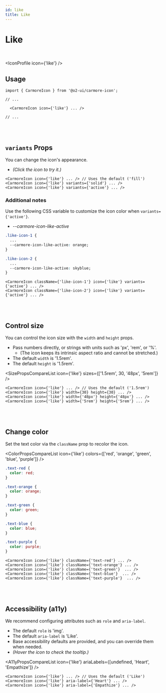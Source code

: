 ```yaml
---
id: like
title: Like
---
```





# Like

<br />

<IconProfile icon={'like'} />

## Usage

```tsx
import { CarmoreIcon } from '@o2-ui/carmore-icon';

// ...

  <CarmoreIcon icon={'like'} ... />

// ...
```

<br />
<br />

## `variants` Props

You can change the icon's appearance.

- _(Click the icon to try it.)_

<LikeIconPlayground />
<LikeIconVariantsList />

```tsx
<CarmoreIcon icon={'like'} ... /> // Uses the default ('fill')
<CarmoreIcon icon={'like'} variants={'solid'} ... />
<CarmoreIcon icon={'like'} variants={'active'} ... />
```

### Additional notes

Use the following CSS variable to customize the icon color when `variants={'active'}`.

- _--carmore-icon-like-active_

<ActiveLikeIconList />

```css
.like-icon-1 {
  ...
  --carmore-icon-like-active: orange;
}

.like-icon-2 {
  ...
  --carmore-icon-like-active: skyblue;
}
```

```tsx
<CarmoreIcon className={'like-icon-1'} icon={'like'} variants={'active'} ... />
<CarmoreIcon className={'like-icon-2'} icon={'like'} variants={'active'} ... />
```

<br />
<br />

## Control size

You can control the icon size with the `width` and `height` props.

- Pass numbers directly, or strings with units such as 'px', 'rem', or '%'.
  - (The icon keeps its intrinsic aspect ratio and cannot be stretched.)
- The default `width` is '1.5rem'.
- The default `height` is '1.5rem'.

<SizePropsCompareList icon={'like'} sizes={['1.5rem', 30, '48px', '5rem']} />

```tsx
<CarmoreIcon icon={'like'} ... /> // Uses the default ('1.5rem')
<CarmoreIcon icon={'like'} width={30} height={30} ... />
<CarmoreIcon icon={'like'} width={'48px'} height={'48px'} ... />
<CarmoreIcon icon={'like'} width={'5rem'} height={'5rem'} ... />
```

<br />
<br />

## Change color

Set the text color via the `className` prop to recolor the icon.

<ColorPropsCompareList icon={'like'} colors={['red', 'orange', 'green', 'blue', 'purple']} />

```css
.text-red {
  color: red;
}

.text-orange {
  color: orange;
}

.text-green {
  color: green;
}

.text-blue {
  color: blue;
}

.text-purple {
  color: purple;
}
```

```tsx
<CarmoreIcon icon={'like'} className={'text-red'} ... />
<CarmoreIcon icon={'like'} className={'text-orange'} ... />
<CarmoreIcon icon={'like'} className={'text-green'}  ... />
<CarmoreIcon icon={'like'} className={'text-blue'}  ... />
<CarmoreIcon icon={'like'} className={'text-purple'}  ... />
```

<br />
<br />

## Accessibility (a11y)

We recommend configuring attributes such as `role` and `aria-label`.

- The default `role` is 'img'.
- The default `aria-label` is 'Like'.
- Base accessibility defaults are provided, and you can override them when needed.
- _(Hover the icon to check the tooltip.)_

<A11yPropsCompareList icon={'like'} ariaLabels={[undefined, 'Heart', 'Empathize']} />

```tsx
<CarmoreIcon icon={'like'} ... /> // Uses the default ('Like')
<CarmoreIcon icon={'like'} aria-label={'Heart'} ... />
<CarmoreIcon icon={'like'} aria-label={'Empathize'} ... />
```
